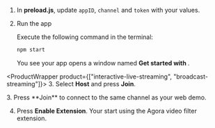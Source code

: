 <PlatformWrapper platform="electron">

1.  In **preload.js**, update `appID`, `channel` and `token` with your values.

2.  Run the app
    
    Execute the following command in the terminal:
    ```bash
    npm start
    ```
    You see your app opens a window named **Get started with <Vpd k="PRODUCT" />**.

<ProductWrapper product={["interactive-live-streaming", "broadcast-streaming"]}>
3. Select **Host** and press **Join**.

</ProductWrapper>
<ProductWrapper product="video-calling">
3. Press **Join** to connect to the same channel as your web demo.

</ProductWrapper>

4. Press **Enable Extension**. Your <Vpl k = "CLIENT"/> start using the Agora video filter extension.

</PlatformWrapper>
